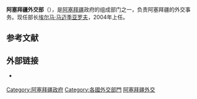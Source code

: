 {{expand|time=2015-12-13T16:48:25+00:00}}
{{unreferenced|time=2015-12-13T16:48:25+00:00}}
{{Infobox Government agency
|agency_name     = 亞塞拜然外交部
|nativename      = {{lang|ru|Azərbaycan Respublikası Xarici İşlər Nazirliyi}}
|seal            = Emblem of Azerbaijan.svg
|seal_caption    = 阿塞拜疆外交部徽章
|picture         = 
|picture_caption = 
|formed          = 1918年为 （1991年为）
|minister1_name  = [[埃尔马·马迈季亚罗夫|埃尔马·马迈季亚罗夫]]
|minister1_pfo   = 
|dissolved       = 
|superseding     = 
|jurisdiction    = [[阿塞拜疆|阿塞拜疆]]
|headquarters    = Şıxəli Qurbanov küçəsi 4, AZ 1009, [[巴库|巴库]]
|coordinates     =
|employees       = 
|child1_agency   = 
|website         = {{URL|http://www.mfa.gov.az/}}
}}

'''阿塞拜疆外交部'''（{{lang-az|Azərbaycan Respublikası Xarici İşlər Nazirliyi}}），是[[阿塞拜疆|阿塞拜疆]]政府的组成部门之一，负责阿塞拜疆的外交事务。现任部长[[埃尔马·马迈季亚罗夫|埃尔马·马迈季亚罗夫]]，2004年上任。

==参考文献==
{{reflist}}

==外部链接==
* {{official website|http://www.mfa.gov.az/}} {{az icon}} {{en icon}}
{{阿塞拜疆外交}}
{{亞洲題目|外交部}}
{{歐洲題目|外交部}}
[[Category:阿塞拜疆政府|Category:阿塞拜疆政府]]
[[Category:各國外交部門|Category:各國外交部門]]
[[Category:阿塞拜疆外交|]]